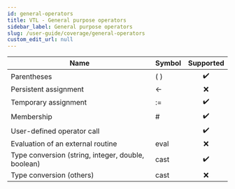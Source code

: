 ```yaml
---
id: general-operators
title: VTL - General purpose operators
sidebar_label: General purpose operators
slug: /user-guide/coverage/general-operators
custom_edit_url: null
---
```


| Name                                               | Symbol |     Supported      |
| -------------------------------------------------- | :----- | :----------------: |
| Parentheses                                        | ( )    | :heavy_check_mark: |
| Persistent assignment                              | <-     |        :x:         |
| Temporary assignment                               | :=     | :heavy_check_mark: |
| Membership                                         | #      | :heavy_check_mark: |
| User-defined operator call                         |        | :heavy_check_mark: |
| Evaluation of an external routine                  | eval   |        :x:         |
| Type conversion (string, integer, double, boolean) | cast   | :heavy_check_mark: |
| Type conversion (others)                           | cast   |        :x:         |
